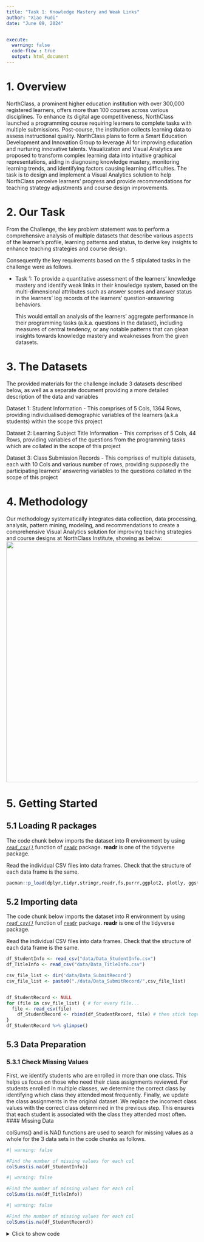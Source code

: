 ```yaml
---
title: "Task 1: Knowledge Mastery and Weak Links"
author: "Xiao Fudi"
date: "June 09, 2024"


execute:
  warning: false
  code-flow : true
  output: html_document
---
```


# 1. **Overview**

NorthClass, a prominent higher education institution with over 300,000 registered learners, offers more than 100 courses across various disciplines. To enhance its digital age competitiveness, NorthClass launched a programming course requiring learners to complete tasks with multiple submissions. Post-course, the institution collects learning data to assess instructional quality. NorthClass plans to form a Smart Education Development and Innovation Group to leverage AI for improving education and nurturing innovative talents. Visualization and Visual Analytics are proposed to transform complex learning data into intuitive graphical representations, aiding in diagnosing knowledge mastery, monitoring learning trends, and identifying factors causing learning difficulties. The task is to design and implement a Visual Analytics solution to help NorthClass perceive learners' progress and provide recommendations for teaching strategy adjustments and course design improvements.

# 2. **Our Task**

From the Challenge, the key problem statement was to perform a comprehensive analysis of multiple datasets that describe various aspects of the learner’s profile, learning patterns and status, to derive key insights to enhance teaching strategies and course design.

Consequently the key requirements based on the 5 stipulated tasks in the challenge were as follows.

-   Task 1: To provide a quantitative assessment of the learners’ knowledge mastery and identify weak links in their knowledge system, based on the multi-dimensional attributes such as answer scores and answer status in the learners’ log records of the learners’ question-answering behaviors.

    This would entail an analysis of the learners’ aggregate performance in their programming tasks (a.k.a. questions in the dataset), including measures of central tendency, or any notable patterns that can glean insights towards knowledge mastery and weaknesses from the given datasets.

# 3. **The Datasets**

The provided materials for the challenge include 3 datasets described below, as well as a separate document providing a more detailed description of the data and variables

Dataset 1: Student Information - This comprises of 5 Cols, 1364 Rows, providing individualised demographic variables of the learners (a.k.a students) within the scope this project

Dataset 2: Learning Subject Title Information - This comprises of 5 Cols, 44 Rows, providing variables of the questions from the programming tasks which are collated in the scope of this project

Dataset 3: Class Submission Records - This comprises of multiple datasets, each with 10 Cols and various number of rows, providing supposedly the participating learners’ answering variables to the questions collated in the scope of this project

# **4. Methodology**

Our methodology systematically integrates data collection, data processing, analysis, pattern mining, modeling, and recommendations to create a comprehensive Visual Analytics solution for improving teaching strategies and course designs at NorthClass Institute, showing as below: ![](images/IMG_5447.jpg){width="633"}

# **5. Getting Started**

## **5.1 Loading R packages**

The code chunk below imports the dataset into R environment by using [*`read_csv()`*](https://readr.tidyverse.org/reference/read_delim.html) function of [`readr`](https://readr.tidyverse.org/) package. **readr** is one of the tidyverse package.

Read the individual CSV files into data frames. Check that the structure of each data frame is the same.

```r
pacman::p_load(dplyr,tidyr,stringr,readr,fs,purrr,ggplot2, plotly, ggstatsplot,igraph,lubridate,hms, vcd)
```

## **5.2 Importing data**

The code chunk below imports the dataset into R environment by using [*`read_csv()`*](https://readr.tidyverse.org/reference/read_delim.html) function of [`readr`](https://readr.tidyverse.org/) package. **readr** is one of the tidyverse package.

Read the individual CSV files into data frames. Check that the structure of each data frame is the same.

```r
df_StudentInfo <- read_csv("data/Data_StudentInfo.csv")
df_TitleInfo <- read_csv("data/Data_TitleInfo.csv")

```

```r
csv_file_list <- dir('data/Data_SubmitRecord')
csv_file_list <- paste0("./data/Data_SubmitRecord/",csv_file_list)


df_StudentRecord <- NULL
for (file in csv_file_list) { # for every file...
  file <- read_csv(file)
    df_StudentRecord <- rbind(df_StudentRecord, file) # then stick together by rows
}
df_StudentRecord %>% glimpse()
```

## 5.3 Data Preparation

### 5.3.1 Check Missing Values

First, we identify students who are enrolled in more than one class. This helps us focus on those who need their class assignments reviewed. For students enrolled in multiple classes, we determine the correct class by identifying which class they attended most frequently. Finally, we update the class assignments in the original dataset. We replace the incorrect class values with the correct class determined in the previous step. This ensures that each student is associated with the class they attended most often. \#### Missing Data

colSums() and is.NA() functions are used to search for missing values as a whole for the 3 data sets in the code chunks as follows.

```R
#| warning: false

#Find the number of missing values for each col
colSums(is.na(df_StudentInfo))
```

```R
#| warning: false

#Find the number of missing values for each col
colSums(is.na(df_TitleInfo))
```

```R
#| warning: false

#Find the number of missing values for each col
colSums(is.na(df_StudentRecord))

```

<details>

<summary>Click to show code</summary>

#### Check for duplicate rows

Using duplicated(), duplicate rows in each of the 3 data sets are identified and extracted in the following code chunks.

```R
df_StudentInfo[duplicated(df_StudentInfo), ]
```

```R
df_TitleInfo[duplicated(df_TitleInfo), ]
```

```R
df_StudentRecord[duplicated(df_StudentRecord), ]
```

From the outputs above, there were no duplicate rows found.

### Data Wrangling for Inconsistencies

To get a better understanding of the variables in the original dataset, the glimpse() function is used in the following code chunks.

```R
glimpse(df_StudentInfo)
```

#### Identifying Other Unexpected Duplicate Values

Considering intuitively unique values for certain variables or dependent variables, other forms of duplicates are also identified and cleaned where relevant.

1.  Duplicate student_ID in StudentInfo

```r
# Find the duplicated student_IDs
duplicates <- df_StudentInfo[duplicated(df_StudentInfo$student_ID) | duplicated(df_StudentInfo$student_ID, fromLast = TRUE), ]

# Display the rows with duplicate student_IDs
duplicates
```

From the output above, no duplicates found.

2.  Duplicate title_ID (aka questions) in TitleInfo

```r
# Find the duplicated title_IDs
duplicates <- df_TitleInfo[duplicated(df_TitleInfo$title_ID) | duplicated(df_TitleInfo$title_ID, fromLast = TRUE), ]

# Display the rows with duplicate title_IDs
duplicates
```

```r
unique(duplicates$knowledge)
unique(duplicates$sub_knowledge)
```

```R
unique(df_TitleInfo$knowledge)
unique(df_TitleInfo$sub_knowledge)
```

Based on the output above, there is a total of 8 knowledge areas and 15 sub-knowledge areas. This suggests that majority of the knowledge areas and approximately half of sub-knowledge areas have overlapping title_ID. From the nomenclature, each sub-knowledge area is tagged to only 1 knowledge area.

To meaningfully analyse the relationship between knowledge areas & sub knowledge areas and other variables, additional columns are introduced where the values in these 2 columns are transposed as column labels with binary values to indicate the tagging of each question to that value. This is done in the following code chunk. 3. Duplicate class for each Individual Students in StudentRecord

```r
# Identify students with multiple classes
students_multiple_classes <- df_StudentRecord %>%
  group_by(student_ID) %>%
  summarise(unique_classes = n_distinct(class)) %>%
  filter(unique_classes > 1)

students_multiple_classes_entries <- df_StudentRecord %>%
  filter(student_ID %in% students_multiple_classes$student_ID) %>%
  group_by(student_ID, class) %>%
  summarise(count = n()) %>%
  arrange(desc(count)) %>%
  arrange(desc(student_ID))

# Display the results
print(students_multiple_classes_entries)
```

Based on the output above, it is apparent that the 2nd class for each of the student above is an erroneous value. Hence this inconsistency will be cleaned in the following code chunk

```r
# Step 1: Identify the correct class for each student (the class with the highest frequency)
correct_classes <- df_StudentRecord %>%
  filter(student_ID %in% students_multiple_classes$student_ID) %>%
  group_by(student_ID, class) %>%
  summarise(count = n()) %>%
  arrange(desc(count)) %>%
  slice(1) %>%
  select(student_ID, correct_class = class)

# Step 2: Replace wrong class values
df_StudentRecord <- df_StudentRecord %>%
  left_join(correct_classes, by = "student_ID") %>%
  mutate(class = ifelse(!is.na(correct_class), correct_class, class)) %>%
  select(-correct_class)
```

For completeness, a check is done for existence of other students with class that has no class number in the following code chunk.

```R
MissingClassNo <- df_StudentRecord %>%
  filter(class == "class")
MissingClassNo
```

Based on the output above, there are no further students with class without number.

#### Identifying Other Unexpected and/or Missing Values

1.  Missing Student_ID and title_ID in StudentRecord are also identified.

```r
missing_students <- anti_join(df_StudentRecord, df_StudentInfo, by = "student_ID")

# Display the missing student IDs
missing_student_ids <- missing_students %>% select(student_ID) %>% distinct()
print(missing_student_ids)
```

```r
missing_questions <- anti_join(df_StudentRecord, df_TitleInfo, by = "title_ID")

# Display the missing title IDs
missing_questions <- missing_questions %>% select(title_ID) %>% distinct()
print(missing_questions)
```

There is 1 missing student between either StudentRecord or StudentInfo, but no missing questions. Since there is partial missing info on this student, it isn't meaningful to include in this analysis, hence the student_ID will be excluded in the following code chunk.

```R
df_StudentInfo <- df_StudentInfo %>%
  filter (student_ID != '44c7cf3881ae07f7fb3eD')
df_StudentRecord <- df_StudentRecord %>%
  filter (student_ID != '44c7cf3881ae07f7fb3eD')
```

2.  Other unexpected values

The unique values for each column is queried to check for unexpected values in the following code chunk, wherein Index, time, class, title_ID and student_ID are excluded since they will be dealt with separately

```R
unique(df_StudentRecord$state)
unique(df_StudentRecord$score)
unique(df_StudentRecord$method)
unique(df_StudentRecord$memory)
unique(df_StudentRecord$timeconsume)
```

```R
unique(df_StudentInfo$sex)
unique(df_StudentInfo$age)
unique(df_StudentInfo$major)
```

```R
unique(df_TitleInfo$score)
unique(df_TitleInfo$knowledge)
unique(df_TitleInfo$sub_knowledge)
```

From the outputs above, there is an unexpected value for state and timeconsume in StudentRecord.

Starting with state, the rows with unexpected value(s) are queried in the following code chunk to better understand the number of affected rows.

```R
Outlier_state <- df_StudentRecord %>%
  filter (state == '�������')
Outlier_state
```

From the output above, there are only 6 rows that are affected. Further cross-validation with the data description document found that there should only be 12 unique values for this variable, and including this outlier state value will give 13. Hence this is likely a wrong entry, and so it will be excluded from the analysis in the following code chunk.

```R
df_StudentRecord <- df_StudentRecord %>%
  filter (state != '�������')
```

For timeconsume, the rows with unexpected value(s) are queried in the following code chunk to better understand the number of affected rows.

```R
Outlier_timeconsume <- df_StudentRecord %>%
  filter (timeconsume %in% c('-', '--'))
Outlier_timeconsume
```

Based on the output, there is a sizable number of 2,612 rows with the unexpected value. Hence these rows will be kept in the analysis and replaced with 0 (since there is no existing values of 0 too), however subsequent analysis in this exercise involving the timeconsume variable will note these values as missing values. This is done in the following code chunk

```r
df_StudentRecord <- df_StudentRecord %>%
  mutate(timeconsume = ifelse(timeconsume %in% c("-", "--"), 0, timeconsume))
unique(df_StudentRecord$timeconsume)
```

#### Removing Index Col

Each data set contains an index column, which is possibly to keep track of the original order and the total number of rows. This is no longer required and relevant in the analysis, hence it will be excluded.

```r
#remove index column
df_StudentRecord <- df_StudentRecord %>% select(-1)
df_TitleInfo <- df_TitleInfo %>% select(-1)
df_StudentInfo <- df_StudentInfo %>% select(-1)

```

#### Correcting Data Types

Based on the glimpse() function, the time variable of the StudentRecord is currently in numerical format. This will be corrected to date time format with the following steps.

Step 1: From the data description document, the data collection period spans 148 days from 31/8/2023 to 25/1/2024, and the time variable of the StudentRecord in this data set is in seconds. This is compared against the min and max values of the time variable converted to days and deducted from the given start and end date of the collection period given, in the following code chunk.

```R
# Get the min and max values of the time column
min_time <- min(df_StudentRecord$time, na.rm = TRUE)
max_time <- max(df_StudentRecord$time, na.rm = TRUE)

# Display the min & max values
date_adjustment1 <- as.numeric(as.Date("2023-08-31")) - (min_time / 24 / 60 / 60)
date_adjustment2 <- as.numeric(as.Date("2024-01-25")) - (max_time / 24 / 60 / 60)
date_adjustmentavg <- as.Date((date_adjustment1 + date_adjustment2)/2, origin = "1970-01-01")
date_adjustmentavg
```

Step 2: Apply date_adjustmentavg to the time variable to amend the data type to date time format in the folloiwing code chunk

```r
# Convert time from timestamp to POSIXct
df_StudentRecord$time_change <- as.POSIXct(df_StudentRecord$time, origin=date_adjustmentavg, tz="UTC")

glimpse(df_StudentRecord)
```

Further, the timeconsume variable will be converted to numeric, wherein since the '-' and '--' values found earlier had taken the value of 0, there will not be an issue of NA values affecting subsequent analysis.

```R
df_StudentRecord <- df_StudentRecord %>%
  mutate(timeconsume = as.numeric(timeconsume))

glimpse(df_StudentRecord)
```

### 5.3.4 Merge data

<details>

<summary>Click to show code</summary>

```r
# Merge StudentInfo with SubmitRecord based on student_ID
merged_data <- merge(df_StudentRecord, df_StudentInfo, by = "student_ID")

# Merge TitleInfo with the already merged data based on title_ID
merged_data <- merge(merged_data, df_TitleInfo, by = "title_ID")

merged_data <- merged_data %>%
  rename(
    actual_score = score.x,
    question_score = score.y
  )
```

</details>

### 5.3.5 Point system for knowledge mastery

The point system is designed to quantify a student's knowledge mastery based on their performance in answering questions. This system awards points based on the correctness of their answers, which helps in tracking their progress and identifying areas that need improvement.Point allocation as below:

Learners will be rewarding 1 point for Absolutely correct Learners will be rewarding Actual score/ Question score points for partially correct Learners will get 0 for Error\
Points will be normalized across number of attempts, such that the relative proportion of submissions will be considered rather absolute numbers in parts (a) to (c) above

If learners attained absolutely correct scores, their mastery points will also be multiplied according to the numbers of methods used

```r

adjusted_scores <- merged_data %>%
  mutate(points = case_when(
    state == "Absolutely_Correct" ~ 1,
    state == "Partially_Correct" ~ actual_score / question_score,
    TRUE ~ 0 # default case for any unexpected states
  ))

mastery_scores <- adjusted_scores %>%
  group_by(student_ID, title_ID, knowledge, class,sub_knowledge) %>%
  summarise(
    total_points = sum(points),
    total_attempts = n(),
    unique_methods = n_distinct(method),
    absolutely_correct_methods = sum(points == 1)
  ) %>%
  mutate(
    adjusted_points = total_points / total_attempts,
    adjusted_points = adjusted_points * ifelse(absolutely_correct_methods > 0, unique_methods, 1)
  )

knowledge_mastery <- mastery_scores %>%
  group_by(student_ID, class, knowledge, sub_knowledge) %>%
  summarise(total_score = sum(adjusted_points)) %>%
  left_join(df_StudentInfo %>% select(student_ID, sex, age, major), by = "student_ID") %>%
  mutate(age = as.character(age))

knowledge_expanded <- merged_data %>%
  separate_rows(knowledge, sep = ",") %>%
  mutate(knowledge = str_trim(knowledge))

```

<details>

<summary>Click to show code</summary>

```r
summary(adjusted_scores)
saveRDS(adjusted_scores, file = "adjusted_scores.RDS")
```

</details>

```r
# Calculate the total number of knowledge groups
total_knowledge_groups <- knowledge_mastery %>%
  pull(knowledge) %>%
  unique() %>%
  length()

# Calculate total scores for each student
total_scores <- knowledge_mastery %>%
  group_by(student_ID, class) %>%
  summarize(total_score = sum(total_score, na.rm = TRUE)) %>%
  ungroup()

# Calculate overall mastery by dividing the total score by the total number of knowledge groups
overall_mastery <- total_scores %>%
  mutate(overall_mastery = total_score / total_knowledge_groups) %>%
  filter (total_score > 1)  %>%
  left_join(df_StudentInfo %>% select(student_ID, sex, age, major), by = "student_ID") %>%
  mutate(age = as.character(age))

# View the overall mastery for each student
print(overall_mastery)

saveRDS(overall_mastery, file = "overall_mastery.RDS")

```

# 6.Visualization on Learners Question-Answering Performance

To provide a quantitative assessment of the learners’ knowledge mastery and identify weak links in their knowledge system.

## 6.1 Overview

### Distribution of overview

<details>

<summary>Click to show code</summary>

```r
# Load necessary libraries
library(ggplot2)
library(dplyr)
library(patchwork)

# Ensure actual_score is numeric
merged_data$actual_score <- as.numeric(as.character(merged_data$actual_score))

# Convert necessary columns to factors if they are not numeric
merged_data$title_ID <- as.factor(merged_data$title_ID)
merged_data$state <- as.factor(merged_data$state)
merged_data$method <- as.factor(merged_data$method)
merged_data$class <- as.factor(merged_data$class)
merged_data$sex <- as.factor(merged_data$sex)
merged_data$major <- as.factor(merged_data$major)
merged_data$age <- as.numeric(as.character(merged_data$age))

# Aggregate data by student_ID to ensure unique counts for class, age, sex, and major
unique_students <- merged_data %>%
  group_by(student_ID) %>%
  summarise(class = first(class),
            age = first(age),
            sex = first(sex),
            major = first(major),
            .groups = 'drop')

# Plot distributions
p1 <- ggplot(merged_data, aes(x = title_ID)) +
  geom_bar(fill = 'steelblue', color = 'black') +
  labs(x = 'Title ID', y = 'Number') +
  theme(axis.text.x = element_text(angle = 45, hjust = 1, size = 6))

p2 <- ggplot(merged_data, aes(x = actual_score)) +
  geom_histogram(binwidth = 1, fill = 'steelblue', color = 'black') +
  labs(x = 'Actual Score', y = 'Number')

p3 <- ggplot(merged_data, aes(x = state)) +
  geom_bar(fill = 'steelblue', color = 'black') +
  labs(x = 'State', y = 'Number') +
  theme(axis.text.x = element_text(angle = 45, hjust = 1, size = 6))

p4 <- ggplot(unique_students, aes(x = major)) +
  geom_bar(fill = 'steelblue', color = 'black') +
  labs(x = 'Major', y = 'Counts') +
  theme(axis.text.x = element_text(angle = 45, hjust = 1, size = 6))

p5 <- ggplot(unique_students, aes(x = age)) +
  geom_histogram(binwidth = 1, fill = 'steelblue', color = 'black') +
  labs(x = 'Age', y = 'Counts')

p6 <- ggplot(unique_students, aes(x = class)) +
  geom_bar(fill = 'steelblue', color = 'black') +
  labs(x = 'Class', y = 'Counts') +
  theme(axis.text.x = element_text(angle = 45, hjust = 1, size = 6))

p7 <- ggplot(unique_students, aes(x = sex)) +
  geom_bar(fill = 'steelblue', color = 'black') +
  labs(x = 'Sex', y = 'Counts')

# Combine the plots into one layout
combined_plot <- (p1 | p2 | p3) / (p4 | p5 | p6 | p7)
```

</details>

```r
print(combined_plot)

```

## 6.2 Pertentage of attempted Knowledge

The plot reveals the distribution of different knowledge areas based on their occurrence percentages. It shows that the knowledge areas are not evenly distributed among the students, with some areas being more prevalent than others.

<details>

<summary>Click to show code</summary>

```r
# Ensure 'knowledge' is a factor
knowledge_expanded$knowledge <- as.factor(knowledge_expanded$knowledge)

# Load necessary libraries
library(ggplot2)
library(dplyr)

# Check the column names in knowledge_expanded
print(colnames(knowledge_expanded))

# Calculate the count of questions for each knowledge area
knowledge_counts <- knowledge_expanded %>%
  group_by(knowledge) %>%
  summarise(count = n(), .groups = 'drop')

# Calculate the total number of questions
total_questions <- nrow(knowledge_expanded)

# Calculate the percentage of questions for each knowledge area
knowledge_percentages <- knowledge_counts %>%
  mutate(percentage = count / total_questions * 100)

# Add percentage labels to the data frame
knowledge_percentages <- knowledge_percentages %>%
  mutate(label = paste0(round(percentage, 1), "%"))

# Reorder knowledge areas by percentage
knowledge_percentages <- knowledge_percentages %>%
  arrange(desc(percentage)) %>%
  mutate(knowledge = factor(knowledge, levels = knowledge))

# Create a histogram for knowledge percentages with percentage labels
p_knowledge_histogram <- ggplot(knowledge_percentages, aes(x = knowledge, y = percentage, fill = knowledge)) +
  geom_bar(stat = "identity", color = 'black') +
  labs(title = 'Attempted Percentage of Knowledge Area', x = 'Knowledge Area', y = 'Percentage') +
  scale_fill_brewer(palette = "Set3") +
  geom_text(aes(label = label), vjust = -0.5, size = 3, color = "black") +
  theme_minimal(base_size = 15) +
  theme(
    axis.text.x = element_text(angle = 45, hjust = 1, size = 10),
    axis.title.x = element_text(size = 14, margin = margin(t = 20)),
    axis.title.y = element_text(size = 14, margin = margin(r = 20)),
    plot.title = element_text(size = 12, face = "bold", margin = margin(b = 20)),
    legend.position = "none"
  )
```

</details>

```r
print(p_knowledge_histogram)

```

::: callout-tip
-   The least represented knowledge areas are `4W1c` (2.3%) and `5Y2f` (2.2%). These areas show significantly lower representation compared to the major knowledge areas.

-   The higher percentages in certain knowledge areas suggest that students may be more focused or more frequently exposed to these areas.
:::

## 

## 6.2 Performance by questions

### 6.2.1 Static heatmap for average max actual score per question (normalised and non normalised)

<details>

<summary>Click to show code</summary>

```r
library(dplyr)
library(ggplot2)
library(plotly)

# Check the column names in knowledge_expanded
print(knowledge_expanded)

# Ensure 'actual_score' and 'question_score' are numeric
knowledge_expanded <- knowledge_expanded %>%
  mutate(actual_score = as.numeric(actual_score),
         question_score = as.numeric(question_score))

# Calculate the normalised highest actual_score for each student for each question and knowledge area
highest_scores <- knowledge_expanded %>%
  group_by(student_ID, title_ID, knowledge) %>%
  summarise(highest_actual_score = max(actual_score, na.rm = TRUE)/question_score, .groups = 'drop')

# Calculate the normalised average highest actual_score for each title_ID and knowledge area
average_highest_scores <- highest_scores %>%
  group_by(title_ID, knowledge) %>%
  summarise(average_highest_score = mean(highest_actual_score, na.rm = TRUE), .groups = 'drop')

# Retrieve the question_score for each title_ID and knowledge
average_highest_scores <- average_highest_scores %>%
  left_join(knowledge_expanded %>% select(title_ID, question_score) %>% distinct(), by = "title_ID")

# Ensure 'knowledge' is treated as a factor for ggplot2 aesthetics
average_highest_scores <- average_highest_scores %>%
  mutate(knowledge = as.factor(knowledge))

# Define the color scale limits based on your data range
color_scale_limits <- range(average_highest_scores$average_highest_score, na.rm = TRUE)

# Create the heatmap using ggplot2 with custom hover text
p_heatmap <- ggplot(average_highest_scores, aes(x = knowledge, y = title_ID, fill = average_highest_score,
                                       text = paste("Avg Highest Score:", round(average_highest_score, 2),
                                                    "<br>Question Score:", question_score))) +
  geom_tile(color = "white") +
  scale_fill_gradient2(low = "blue", mid = "green", high = "red", midpoint = 0.9, 
                       limits = color_scale_limits, name = "Avg Highest Score") +
  labs(title = "Normalised Average Highest Actual Score per Knowledge Area per Question",
       x = "Knowledge Areas",
       y = "Question IDs",
       fill = "Avg Highest Score") +
  theme_minimal(base_size = 15) +
  theme(
    axis.text.x = element_text(angle = 45, hjust = 1, size = 10),
    axis.text.y = element_text(size = 6),
    axis.title.x = element_text(size = 10, margin = margin(t = 15)),
    axis.title.y = element_text(size = 10, margin = margin(r = 15)),
    plot.title = element_text(size = 8, face = "bold", margin = margin(b = 15)),
    legend.title = element_text(size = 8),  # Adjust legend title size
    legend.text = element_text(size = 8),  # Adjust legend text size
    legend.key.size = unit(1, "cm"),        # Adjust size of the legend keys
    legend.position = "right"
  )

# Convert the ggplot object to a plotly object for interactivity
p_heatmap_interactive1 <- ggplotly(p_heatmap, tooltip = "text")
```

</details>

```r
p_heatmap_interactive1 
```

::: {.callout-tip appearance="minimal"}
In the Knowledge Area g7R2j, students perform consistently well on Question_5fgqjSBwTPG7KUV3it6O, achieving the highest average score of 0.96. This is the same score as seen in Question_Az73sM0rHfWVKuc4X2kL from the Knowledge Area y9W5d, indicating a strong understanding of the concepts in both g7R2j and y9W5d. Following closely is the Knowledge Area t5V9e, where students score an average highest score of 0.95 on Question_3MwAFlmNO8EKrpY5zjUd.

However, in the Knowledge Area g7R2j, Question_xqlJkmRaP0otZcX4fK3W stands out with the lowest average highest score of 0.85, suggesting that this particular question poses more challenges for students. Meanwhile, all questions in the Knowledge Area r8S3g show a relatively low average highest score, around 0.9, indicating a consistent level of difficulty across this area.

Overall, Knowledge Area g7R2j exhibits the most diverse range of scores, highlighting variability in student performance that could be due to a mix of easier and more challenging questions.
:::

<details>

<summary>Click to show code</summary>

```r
library(dplyr)
library(ggplot2)
library(plotly)

print(knowledge_expanded)

# Ensure 'actual_score' and 'question_score' are numeric
knowledge_expanded <- knowledge_expanded %>%
  mutate(actual_score = as.numeric(actual_score),
         question_score = as.numeric(question_score))

# Calculate the highest actual_score for each student for each question and knowledge area
highest_scores <- knowledge_expanded %>%
  group_by(student_ID, title_ID, knowledge) %>%
  summarise(highest_actual_score = max(actual_score, na.rm = TRUE), .groups = 'drop')

# Calculate the average highest actual_score for each title_ID and knowledge area
average_highest_scores <- highest_scores %>%
  group_by(title_ID, knowledge) %>%
  summarise(average_highest_score = mean(highest_actual_score, na.rm = TRUE), .groups = 'drop')

# Retrieve the question_score for each title_ID and knowledge
average_highest_scores <- average_highest_scores %>%
  left_join(knowledge_expanded %>% select(title_ID, question_score) %>% distinct(), by = "title_ID")

# Ensure 'knowledge' is treated as a factor for ggplot2 aesthetics
average_highest_scores <- average_highest_scores %>%
  mutate(knowledge = as.factor(knowledge))

# Define the color scale limits based on your data range
color_scale_limits <- range(average_highest_scores$average_highest_score, na.rm = TRUE)

# Create the heatmap using ggplot2 with custom hover text
p_heatmap <- ggplot(average_highest_scores, aes(x = knowledge, y = title_ID, fill = average_highest_score,
                                       text = paste("Avg Highest Score:", round(average_highest_score, 2),
                                                    "<br>Question Score:", question_score))) +
  geom_tile(color = "white") +
  scale_fill_gradient2(low = "blue", mid = "green", high = "red", midpoint = 2.5, 
                       limits = color_scale_limits, name = "Avg Highest Score") +
  labs(title = "Non-normalised Average Highest Actual Score per Knowledge Area per Question",
       x = "Knowledge Areas",
       y = "Question IDs",
       fill = "Avg Highest Score") +
  theme_minimal(base_size = 15) +
  theme(
    axis.text.x = element_text(angle = 45, hjust = 1, size = 10),
    axis.text.y = element_text(size = 6),
    axis.title.x = element_text(size = 10, margin = margin(t = 15)),
    axis.title.y = element_text(size = 10, margin = margin(r = 15)),
    plot.title = element_text(size = 8, face = "bold", margin = margin(b = 15)),
    legend.title = element_text(size = 8),  # Adjust legend title size
    legend.text = element_text(size = 8),  # Adjust legend text size
    legend.key.size = unit(1, "cm"),        # Adjust size of the legend keys
    legend.position = "right"
  )

# Convert the ggplot object to a plotly object for interactivity
p_heatmap_interactive2 <- ggplotly(p_heatmap, tooltip = "text")
```

</details>

```r
p_heatmap_interactive2
```

::: {.callout-tip appearance="simple"}
The plot illustrates the average highest scores students achieve across different knowledge areas. In Knowledge Area b3C9s, Question_FNg8X9v5zcbB1tQrxHR3 stands out with a question score of 4, resulting in a more intense color on the plot. Conversely, Knowledge Area r8S3g has questions with a question score of 1, and Knowledge Area t5V9e has questions with a question score of 2. The remaining questions across other knowledge areas generally have a question score of 2.

Although many scores are displayed in shades of green, indicating a similar range of scores, the color intensity variations provide insights into the relative difficulty and performance across different questions.

### 
:::

### 6.2.2 Static heatmap for Average of methods used per question

<details>

<summary>Click to show code</summary>

```r
library(dplyr)
library(ggplot2)
library(plotly)

# Check the column names in mastery_scores
print(mastery_scores)

# Ensure 'unique_methods' column is numeric if needed
mastery_scores <- mastery_scores %>%
  mutate(unique_methods = as.numeric(unique_methods))

# Aggregate data to calculate the average number of unique methods per question and knowledge area
method_counts <- mastery_scores %>%
  group_by(student_ID, title_ID, knowledge) %>%
  summarise(avg_methods = mean(unique_methods, na.rm = TRUE), .groups = 'drop')

# Further aggregate to get the average number of methods across all students for each title_ID and knowledge
method_counts_summary <- method_counts %>%
  group_by(title_ID, knowledge) %>%
  summarise(avg_methods = mean(avg_methods, na.rm = TRUE), .groups = 'drop')

# Ensure 'knowledge' is treated as a factor for ggplot2 aesthetics
method_counts_summary <- method_counts_summary %>%
  mutate(knowledge = as.factor(knowledge))

# Create the heatmap using ggplot2
p_heatmap <- ggplot(method_counts_summary, aes(x = knowledge, y = title_ID, fill = avg_methods,
                                               text = paste("Knowledge Area:", knowledge,
                                                            "<br>Title ID:", title_ID,
                                                            "<br>Avg Methods:", round(avg_methods, 2)))) +
  geom_tile(color = "white") +
  scale_fill_gradient2(low = "white", high = "blue", mid = "green", midpoint = mean(method_counts_summary$avg_methods, na.rm = TRUE), name = "Avg Methods") +
  labs(title = "Average Methods used per Knowledge Area per Question",
       x = "Knowledge Areas",
       y = "Question IDs",
       fill = "Avg Methods") +
  theme_minimal(base_size = 15) +
  theme(
    axis.text.x = element_text(angle = 45, hjust = 1, size = 10),
    axis.text.y = element_text(size = 8),
    axis.title.x = element_text(size = 10, margin = margin(t = 20)),
    axis.title.y = element_text(size = 10, margin = margin(r = 20)),
    plot.title = element_text(size = 8, face = "bold", margin = margin(b = 20)),
    legend.title = element_text(size = 8),  # Adjust legend title size
    legend.text = element_text(size = 8),  # Adjust legend text size
    legend.key.size = unit(1, "cm"),        # Adjust size of the legend keys
    legend.position = "right"
  )

# Convert the ggplot object to a plotly object for interactivity
p_heatmap_interactive_method <- ggplotly(p_heatmap, tooltip = "text")
```

</details>

```r
p_heatmap_interactive_method
```

::: {.callout-tip appearance="simple"}
Students applied more methods in certain knowledge areas, particularly in `g7R2j` with Question_5fgqjSBwTPG7KUV3it6O, in `r8S3g` with Question_q7OpB2zCMmW9wS8uNt3H and Question_fZrP3FJ4ebUogW9V7taS, and in `t5V9e` with Question_3oPyUzDmQtcMfLpGZ0jW and Question_3MwAFlmNO8EKrpY5zjUd. This indicates a higher level of engagement and perhaps complexity in these specific areas and questions.
:::

### 6.2.3 Static heatmap for Total points per question

<details>

<summary>Click to show code</summary>

```r
library(dplyr)
library(ggplot2)
library(plotly)


# Ensure 'points' is numeric
adjusted_scores <- adjusted_scores %>%
  mutate(points = as.numeric(points))

# Calculate total attempts per question per knowledge area for each student
adjusted_scores <- adjusted_scores %>%
  group_by(student_ID, title_ID, knowledge) %>%
  mutate(attempts = n()) %>%
  ungroup()

# Aggregate data to calculate the total points and total attempts per question and knowledge area for each student
total_points_attempts <- adjusted_scores %>%
  group_by(student_ID, title_ID, knowledge) %>%
  summarise(total_points_sum = sum(points, na.rm = TRUE),
            total_attempts = sum(attempts, na.rm = TRUE), .groups = 'drop')

# Further aggregate to get the total points sum and total attempts across all students for each title_ID and knowledge
total_summary <- total_points_attempts %>%
  group_by(title_ID, knowledge) %>%
  summarise(total_points_sum = sum(total_points_sum, na.rm = TRUE),
            total_attempts = sum(total_attempts, na.rm = TRUE), .groups = 'drop')

# Ensure 'knowledge' is treated as a factor for ggplot2 aesthetics
total_summary <- total_summary %>%
  mutate(knowledge = as.factor(knowledge))

# Define the color scale limits based on your data range
color_scale_limits <- range(total_summary$total_points_sum, na.rm = TRUE)

# Create the heatmap using ggplot2 with custom hover text
p_heatmap <- ggplot(total_summary, aes(x = knowledge, y = title_ID, fill = total_points_sum,
                                       text = paste("Total Points:", total_points_sum, "<br>Total Attempts:", total_attempts))) +
  geom_tile(color = "white") +
  scale_fill_gradient2(low = "blue", mid = "green", high = "red", midpoint = mean(color_scale_limits, na.rm = TRUE), 
                       limits = color_scale_limits, name = "Total Points") +
  labs(title = "Total Points per Question per Knowledge Area",
       x = "Knowledge Areas",
       y = "Question IDs",
       fill = "Total Points") +
  theme_minimal(base_size = 15) +
  theme(
    axis.text.x = element_text(angle = 45, hjust = 1, size = 10),
    axis.text.y = element_text(size = 6),
    axis.title.x = element_text(size = 10, margin = margin(t = 15)),
    axis.title.y = element_text(size = 10, margin = margin(r = 15)),
    plot.title = element_text(size = 8, face = "bold", margin = margin(b = 15)),
    legend.title = element_text(size = 8),  # Adjust legend title size
    legend.text = element_text(size = 8),  # Adjust legend text size
    legend.key.size = unit(1, "cm"),        # Adjust size of the legend keys
    legend.position = "right"
  )

# Convert the ggplot object to a plotly object for interactivity
p_heatmap_interactive <- ggplotly(p_heatmap, tooltip = "text")

```

</details>

```r
# Print the interactive heatmap
p_heatmap_interactive

```

::: {.callout-tip appearance="simple"}
Based on the point system, there are notable concentrations of total points in various knowledge areas. High Total Points Concentration is observed in the `g7R2j` knowledge area, particularly for Question_5fgqjSBwTPG7KUV3it6O, which has the highest total points indicated by the darker blue color. This suggests that a significant number of students attempted this question and scored well. Following closely is the `t5V9e` knowledge area with Question_3MwAFlmNO8EKrpY5zjUd, which has the second highest total points. Middle Points Concentration is seen in several knowledge areas:

-   In `r8S3g` with Question_q7OpB2zCMmW9wS8uNt3H.

-   In `m3D1v` with Questions_QRm48lXxzdP7Tn1WgNOf and Question_4nHcauCQ0Y6Pm8DgKlLo.

-   In `y9W5d` with Questions_QRm48lXxzdP7Tn1WgNOf, Question_Az73sM0rHfWVKuc4X2kL, and Question_EhVPdmlB31M8WKGqL0wc.

Low Points Concentration is observed in the `r8S3g` and `m3D1v` knowledge areas, indicating that these areas may be more challenging for students or less frequently attempted.
:::

## 6.3 Performance by knowledge

### 6.3.1 Ridge plot for sum(max actual score per qns) for 8 knowledge normalised

<details>

<summary>Click to show code</summary>

```r
# Load the necessary library
library(dplyr)

# Group by 'title_ID', 'student_ID', and 'knowledge' and find the max 'actual_score' for each group
max_scores <- adjusted_scores %>%
  group_by(title_ID, student_ID, knowledge) %>%
  summarize(max_actual_score = max(actual_score, na.rm = TRUE))

# Display the result
print(max_scores)
```

```r
# Load the necessary libraries
library(dplyr)
library(ggplot2)
library(ggridges)
library(viridis)  # For the viridis color palette

# Assuming your dataframe is named adjusted_score
# and it has columns 'title_ID', 'student_ID', 'knowledge', and 'actual_score'

# Group by 'title_ID', 'student_ID', and 'knowledge' and find the max 'actual_score' for each group
max_scores <- adjusted_scores %>%
  group_by(title_ID, student_ID, knowledge) %>%
  summarize(max_actual_score = max(actual_score, na.rm = TRUE), .groups = 'drop')

# Check the aggregated data
print(head(max_scores))

# Create the ridge plot with quantiles and quartiles
p_ridge_max_scores_quantiles <- ggplot(max_scores, aes(x = max_actual_score, y = knowledge, fill = factor(stat(quantile)))) +
  stat_density_ridges(
    geom = "density_ridges_gradient",
    calc_ecdf = TRUE,
    quantiles = 4,
    quantile_lines = TRUE
  ) +
  scale_fill_viridis_d(name = "Quartiles") +
  labs(title = "Max Actual Scores Distribution per Knowledge Area", x = "Max Actual Score", y = "Knowledge Area") +
  theme_ridges() +
  theme(
    axis.text.y = element_text(size = 8),
    axis.title.x = element_text(size = 10, margin = margin(t = 10), hjust = 0.5),
    axis.title.y = element_text(size = 10, margin = margin(r = 10), hjust = 0.5),
    plot.title = element_text(size = 10, face = "bold", margin = margin(b = 20)),
    legend.position = "right",
    legend.title = element_text(size = 8),  # Customize the legend title font
    legend.text = element_text(size = 8
  ))

```

</details>

```r
# Print the ridge plot
print(p_ridge_max_scores_quantiles)

```

::: {.callout-tip appearance="simple"}
From the plot, we can observe distinct patterns in score distribution across different knowledge areas. Knowledge areas with prominent yellow sections indicate that students performed well in these areas.Areas with more purple suggest lower student performance, we can tell the performance of students getting highest score on the knowledge y9W5d, s8Y2f, m3D1v, k4W1c and g7R2j are quite similar. R8S3g has more students get score of 0. Areas with a wider distribution of colors and less sharp peaks, indicate more variability in student performance, such as knowledge b3C9s
:::

### 6.3.2 Distribution of Total Mastery Points by Knowledge

<details>

<summary>Click to show code</summary>

```r
library(dplyr)
library(ggplot2)

# Assuming your dataframe is named knowledge_mastery and it has columns 'knowledge' and 'total_score'

# Calculate the mean total score for each knowledge area
mean_scores <- knowledge_mastery %>%
  group_by(knowledge) %>%
  summarize(mean_total_score = mean(total_score, na.rm = TRUE)) %>%
  arrange(desc(mean_total_score))

# Reorder the factor levels of knowledge based on the mean total scores
knowledge_mastery <- knowledge_mastery %>%
  mutate(knowledge = factor(knowledge, levels = mean_scores$knowledge))

# Create the ggplot2 boxplot with uniform color, ordered by mean total score
p <- ggplot(knowledge_mastery, aes(x = knowledge, y = total_score)) +
  geom_boxplot(fill = "gray", color = "darkblue", alpha = 0.7) +
  geom_jitter(width = 0.2, alpha = 0.5, color = "skyblue") +  # Adding jitter for individual points
  theme_minimal() +
  labs(
    title = "Distribution of Total Mastery Points by Knowledge",
    x = "Knowledge",
    y = "Total Mastery Points"
  ) +
  theme(
    axis.text.x = element_text(angle = 45, hjust = 1)
  )
```

</details>

```r
# Print the boxplot
print(p)
```

::: {.callout-tip appearance="simple"} The knowledge areas `m3D1v`, `y9W5d`, and `t5V9e` demonstrate the highest median total mastery points, reflecting strong student performance and effective teaching methods. In contrast, `k4W1c`, `b3C9s`, and `s8Y2f` exhibit the lowest median scores, indicating these areas are more challenging for students and may require targeted interventions. Additionally, knowledge areas such as `t5V9e` and `g7R2j` show moderate performance, suggesting a fair understanding but highlighting opportunities for further improvement.

<details>

:::

<summary>Click to show code</summary>

```r
library(dplyr)
library(ggplot2)

# Assuming your dataframe is named knowledge_mastery and it has columns 'sub_knowledge' and 'total_score'

# Calculate the mean total score for each sub_knowledge area
mean_scores <- knowledge_mastery %>%
  group_by(sub_knowledge) %>%
  summarize(mean_total_score = mean(total_score, na.rm = TRUE)) %>%
  arrange(desc(mean_total_score))

# Reorder the factor levels of sub_knowledge based on the mean total scores
knowledge_mastery <- knowledge_mastery %>%
  mutate(sub_knowledge = factor(sub_knowledge, levels = mean_scores$sub_knowledge))

# Create the ggplot2 boxplot with uniform color, ordered by mean total score
p <- ggplot(knowledge_mastery, aes(x = sub_knowledge, y = total_score)) +
  geom_boxplot(fill = "gray", color = "darkblue", alpha = 0.7) +
  geom_jitter(width = 0.2, alpha = 0.5, color = "skyblue") +  # Adding jitter for individual points
  theme_minimal() +
  labs(
    title = "Distribution of Total Mastery Points by Sub-Knowledge",
    x = "Sub-Knowledge",
    y = "Total Mastery Points"
  ) +
  theme(
    axis.text.x = element_text(angle = 45, hjust = 1)
  )
```

</details>

```r
# Print the boxplot
print(p)

```

::: {.callout-tip appearance="simple"}
The boxplots provide a comprehensive view of the distribution of total mastery points across different knowledge and sub-knowledge areas. In the first plot, which shows the distribution of total mastery points by knowledge, there is significant variation in scores across the different knowledge areas. For instance, knowledge areas like `y9W5d`, `m3D1v`, have higher maximum scores, with some students achieving mastery points close to 20. This indicates that these areas are well-understood by many students. Conversely, areas such as `K4W1c` and `s8Y2f` show lower median scores and fewer high outliers, suggesting these might be less well-mastered or less attempted by students.

The second plot breaks down the performance further by sub-knowledge areas. This detailed view shows how students perform on specific topics within each broader knowledge area. High-performing sub-knowledge areas, such as `m3D1v_r1d7f3j`, `y9W5d_q0w4mj5h`, and `t5V9e_e1k6cixp`, mirror their parent knowledge areas in achieving high maximum scores. In contrast, sub-knowledge areas like `s8Y2f_v4x8b9vj` and `g7R2j_j1g8g3v` have lower overall scores, indicating these topics might need more attention in teaching or resources. The plots also highlight consistency in scores.
:::

# **7. Conclusion**

In summary, the high mastery knowledge areas identified are y9W5d, m3D1v, t5V9e, and g7R2j. These areas have shown higher maximum scores and mastery points, indicating good student understanding and performance. Within these knowledge areas, specific sub-knowledge topics such as y9W5d_q0w4mj5h, m3D1v_r1d7f3j, and t5V9e_e1k6cixp are particularly well-mastered, reflecting students' strong grasp of these topics. In contrast, sub-knowledge areas like s8Y2f_v4x8by9j and g7R2j_j1g8g3v show lower overall scores, indicating these topics are not well mastered by students and may require additional attention in teaching or resources.
